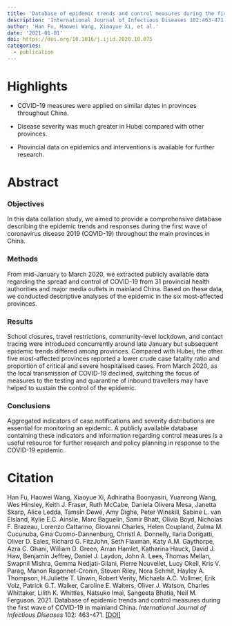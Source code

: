 ```yaml
---
title: 'Database of epidemic trends and control measures during the first wave of COVID-19 in mainland China'
description: 'International Journal of Infectious Diseases 102:463-471'
author: 'Han Fu, Haowei Wang, Xiaoyue Xi, et al.'
date: '2021-01-01'
doi: https://doi.org/10.1016/j.ijid.2020.10.075
categories: 
  - publication
---
```


# Highlights

-   COVID-19 measures were applied on similar dates in provinces throughout China.

-   Disease severity was much greater in Hubei compared with other provinces.

-   Provincial data on epidemics and interventions is available for further research.

# Abstract

### Objectives

In this data collation study, we aimed to provide a comprehensive database describing the epidemic trends and responses during the first wave of coronavirus disease 2019 (COVID-19) throughout the main provinces in China.

### Methods

From mid-January to March 2020, we extracted publicly available data regarding the spread and control of COVID-19 from 31 provincial health authorities and major media outlets in mainland China. Based on these data, we conducted descriptive analyses of the epidemic in the six most-affected provinces.

### Results

School closures, travel restrictions, community-level lockdown, and contact tracing were introduced concurrently around late January but subsequent epidemic trends differed among provinces. Compared with Hubei, the other five most-affected provinces reported a lower crude case fatality ratio and proportion of critical and severe hospitalised cases. From March 2020, as the local transmission of COVID-19 declined, switching the focus of measures to the testing and quarantine of inbound travellers may have helped to sustain the control of the epidemic.

### Conclusions

Aggregated indicators of case notifications and severity distributions are essential for monitoring an epidemic. A publicly available database containing these indicators and information regarding control measures is a useful resource for further research and policy planning in response to the COVID-19 epidemic.

# Citation

Han Fu, Haowei Wang, Xiaoyue Xi, Adhiratha Boonyasiri, Yuanrong Wang, Wes Hinsley, Keith J. Fraser, Ruth McCabe, Daniela Olivera Mesa, Janetta Skarp, Alice Ledda, Tamsin Dewé, Amy Dighe, Peter Winskill, Sabine L. van Elsland, Kylie E.C. Ainslie, Marc Baguelin, Samir Bhatt, Olivia Boyd, Nicholas F. Brazeau, Lorenzo Cattarino, Giovanni Charles, Helen Coupland, Zulma M. Cucunuba, Gina Cuomo-Dannenburg, Christl A. Donnelly, Ilaria Dorigatti, Oliver D. Eales, Richard G. FitzJohn, Seth Flaxman, Katy A.M. Gaythorpe, Azra C. Ghani, William D. Green, Arran Hamlet, Katharina Hauck, David J. Haw, Benjamin Jeffrey, Daniel J. Laydon, John A. Lees, Thomas Mellan, Swapnil Mishra, Gemma Nedjati-Gilani, Pierre Nouvellet, Lucy Okell, Kris V. Parag, Manon Ragonnet-Cronin, Steven Riley, Nora Schmit, Hayley A. Thompson, H.Juliette T. Unwin, Robert Verity, Michaela A.C. Vollmer, Erik Volz, Patrick G.T. Walker, Caroline E. Walters, Oliver J. Watson, Charles Whittaker, Lilith K. Whittles, Natsuko Imai, Sangeeta Bhatia, Neil M. Ferguson. 2021. Database of epidemic trends and control measures during the first wave of COVID-19 in mainland China. *International Journal of Infectious Diseases* 102: 463-471. [\[DOI\]](https://doi.org/10.1016/j.ijid.2020.10.075)
